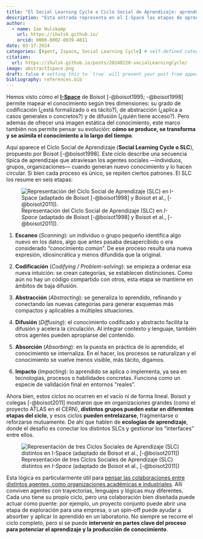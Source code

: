 ```yaml
---
title: "El Social Learning Cycle o Ciclo Social de Aprendizaje: aprender en el I-Space"
description: "Esta entrada representa en el I-Space las etapas de aprendizaje por las que suele pasar un agente."
author:
  - name: Ian Hulskamp
    url: https://ihulsk.github.io/
    orcid: 0000-0002-0839-4011
date: 03-17-2024
categories: [Agent, Ispace, Social Learning Cycle] # self-defined categories
citation: 
  url: https://ihulsk.github.io/posts/20240220-socialLearningCycle/ 
image: abstractIspace.png
draft: false # setting this to `true` will prevent your post from appearing on your listing page until you're ready!
bibliography: references.bib
---
```

::: justified 

Hemos visto cómo el [**I-Space**](../20231027-ispaceBasics/index.qmd) de Boisot [-@boisot1995; -@boisot1998] permite mapear el conocimiento según tres dimensiones: su grado de codificación (¿está formalizado o es tácito?), de abstracción (¿aplica a casos generales o concretos?) y de difusión (¿quién tiene acceso?). Pero además de ofrecer una imagen estática del conocimiento, este marco también nos permite pensar su evolución: **cómo se produce, se transforma y se asimila el conocimiento a lo largo del tiempo**.

Aquí aparece el Ciclo Social de Aprendizaje (**Social Learning Cycle o SLC**), propuesto por Boisot [-@boisot1998]. Este ciclo describe una secuencia típica de aprendizaje que atraviesan los agentes sociales —individuos, grupos, organizaciones— cuando generan nuevo conocimiento y lo hacen circular. Si bien cada proceso es único, se repiten ciertos patrones. El SLC los resume en seis etapas:

![Representación del Ciclo Social de Aprendizaje (SLC) en *I-Space* (adaptado de Boisot [-@boisot1998] y Boisot et al., [-@boisot2011]).](slc.png){fig-align="center"}

1. **Escaneo** (_Scanning_): un individuo o grupo pequeño identifica algo nuevo en los datos, algo que antes pasaba desapercibido o era considerado “conocimiento común”. De ese proceso resulta una nueva expresión, idiosincrática y menos difundida que la original. 

2. **Codificación** (_Codifying / Problem-solving_): se empieza a ordenar esa nueva intuición: se crean categorías, se establecen distinciones. Como aún no hay un código compartido con otros, esta etapa se mantiene en ámbitos de baja difusión.

3. **Abstracción** (_Abstracting_): se generaliza lo aprendido, refinando y conectando las nuevas categorías para generar esquemas más compactos y aplicables a múltiples situaciones.

4. **Difusión** (_Diffusing_): el conocimiento codificado y abstracto facilita la difusión y acelera la circulación. Al integrar contexto y lenguaje, también otros agentes pueden apropiarse del contenido.

5. **Absorción** (_Absorbing_): en la puesta en práctica de lo aprendido, el conocimiento se internaliza. En el hacer, los procesos se naturalizan y el conocimiento se vuelve menos visible, más tácito, digamos.

6. **Impacto** (_Impacting_): lo aprendido se aplica o implementa, ya sea en tecnologías, procesos o habilidades concretas. Funciona como un especie de validación final en entornos "reales". 

Ahora bien, estos ciclos no ocurren en el vacío ni de forma lineal. Boisot y colegas [-@boisot2011] mostraron que en organizaciones grandes (como el proyecto ATLAS en el CERN), **distintos grupos pueden estar en diferentes etapas del ciclo**, y esos ciclos **pueden entrelazarse**, fragmentarse o reforzarse mutuamente. De ahí que hablen de **ecologías de aprendizaje**, donde el desafío es conectar los distintos SLCs y gestionar los “interfaces” entre ellos.

![Representación de tres Ciclos Sociales de Aprendizaje (SLC) distintos en *I-Space* (adaptado de Boisot et al., [-@boisot2011])](ciclos.png){fig-align="center"}

Esta lógica es particularmente útil para [pensar las colaboraciones entre distintos agentes, como organizaciones académicas e industriales](/posts/20250622-defense/index.qmd). Allí conviven agentes con trayectorias, lenguajes y lógicas muy diferentes. Cada uno tiene su propio ciclo, pero una colaboración bien diseñada puede actuar como puente: por ejemplo, un proyecto conjunto puede abrir una etapa de exploración para una empresa, o un spin-off puede ayudar a absorber y aplicar lo aprendido en un laboratorio. No siempre se recorre el ciclo completo, pero sí se puede **intervenir en partes clave del proceso para potenciar el aprendizaje y la producción de conocimiento**.


:::





